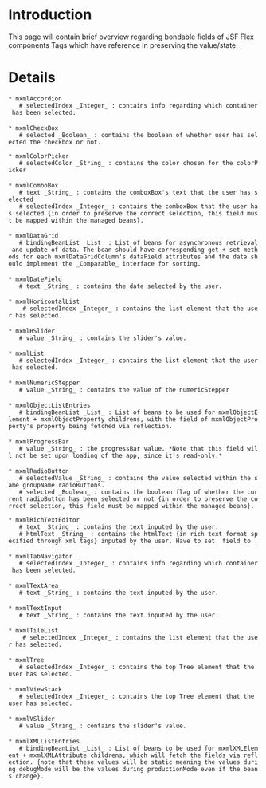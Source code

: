 = Introduction =

This page will contain brief overview regarding bondable fields of JSF Flex components Tags which have reference in preserving the value/state.

= Details =

 * mxmlAccordion
    # selectedIndex _Integer_ : contains info regarding which container has been selected.
 
 * mxmlCheckBox
    # selected _Boolean_ : contains the boolean of whether user has selected the checkbox or not.

 * mxmlColorPicker
    # selectedColor _String_ : contains the color chosen for the colorPicker
 
 * mxmlComboBox
    # text _String_ : contains the comboxBox's text that the user has selected
    # selectedIndex _Integer_ : contains the comboxBox that the user has selected {in order to preserve the correct selection, this field must be mapped within the managed beans}.
 
 * mxmlDataGrid
    # bindingBeanList _List_ : List of beans for asynchronous retrieval and update of data. The bean should have corresponding get + set methods for each mxmlDataGridColumn's dataField attributes and the data should implement the _Comparable_ interface for sorting.
 
 * mxmlDateField
    # text _String_ : contains the date selected by the user.
 
 * mxmlHorizontalList
     # selectedIndex _Integer_ : contains the list element that the user has selected.
 
 * mxmlHSlider
    # value _String_ : contains the slider's value.
 
 * mxmlList
    # selectedIndex _Integer_ : contains the list element that the user has selected.
 
 * mxmlNumericStepper
    # value _String_ : contains the value of the numericStepper
 
 * mxmlObjectListEntries 
    # bindingBeanList _List_ : List of beans to be used for mxmlObjectElement + mxmlObjectProperty childrens, with the field of mxmlObjectProperty's property being fetched via reflection.
 
 * mxmlProgressBar
    # value _String_ : the progressBar value. *Note that this field will not be set upon loading of the app, since it's read-only.*
 
 * mxmlRadioButton
    # selectedValue _String_ : contains the value selected within the same groupName radioButtons.
    # selected _Boolean_ : contains the boolean flag of whether the current radioButton has been selected or not {in order to preserve the correct selection, this field must be mapped within the managed beans}.
  
 * mxmlRichTextEditor
    # text _String_ : contains the text inputed by the user.
    # htmlText _String_ : contains the htmlText {in rich text format specified through xml tags} inputed by the user. Have to set {{{textBinding}}} field to {{{htmlText}}}.
 
 * mxmlTabNavigator
    # selectedIndex _Integer_ : contains info regarding which container has been selected.
 
 * mxmlTextArea
    # text _String_ : contains the text inputed by the user.
 
 * mxmlTextInput
    # text _String_ : contains the text inputed by the user.
 
 * mxmlTileList
     # selectedIndex _Integer_ : contains the list element that the user has selected.	
 
 * mxmlTree
    # selectedIndex _Integer_ : contains the top Tree element that the user has selected.
 
 * mxmlViewStack
    # selectedIndex _Integer_ : contains the top Tree element that the user has selected.
 
 * mxmlVSlider
    # value _String_ : contains the slider's value.
 
 * mxmlXMLListEntries
    # bindingBeanList _List_ : List of beans to be used for mxmlXMLElement + mxmlXMLAttribute childrens, which will fetch the fields via reflection. {note that these values will be static meaning the values during debugMode will be the values during productionMode even if the beans change}.